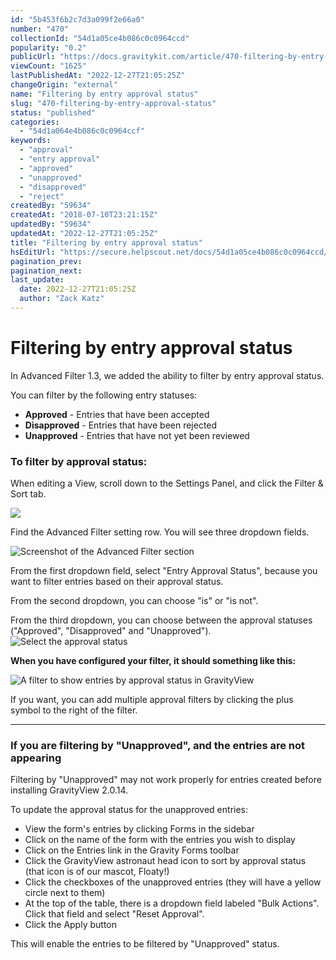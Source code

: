 ```yaml
---
id: "5b453f6b2c7d3a099f2e66a0"
number: "470"
collectionId: "54d1a05ce4b086c0c0964ccd"
popularity: "0.2"
publicUrl: "https://docs.gravitykit.com/article/470-filtering-by-entry-approval-status"
viewCount: "1625"
lastPublishedAt: "2022-12-27T21:05:25Z"
changeOrigin: "external"
name: "Filtering by entry approval status"
slug: "470-filtering-by-entry-approval-status"
status: "published"
categories: 
  - "54d1a064e4b086c0c0964ccf"
keywords: 
  - "approval"
  - "entry approval"
  - "approved"
  - "unapproved"
  - "disapproved"
  - "reject"
createdBy: "59634"
createdAt: "2018-07-10T23:21:15Z"
updatedBy: "59634"
updatedAt: "2022-12-27T21:05:25Z"
title: "Filtering by entry approval status"
hsEditUrl: "https://secure.helpscout.net/docs/54d1a05ce4b086c0c0964ccd/article/5b453f6b2c7d3a099f2e66a0"
pagination_prev: 
pagination_next: 
last_update:
  date: 2022-12-27T21:05:25Z
  author: "Zack Katz"
---
```


# Filtering by entry approval status

In Advanced Filter 1.3, we added the ability to filter by entry approval status.

You can filter by the following entry statuses:

- **Approved** - Entries that have been accepted
- **Disapproved** - Entries that have been rejected
- **Unapproved** - Entries that have not yet been reviewed

### To filter by approval status:

When editing a View, scroll down to the Settings Panel, and click the Filter &amp; Sort tab.

![](https://s3.amazonaws.com/helpscout.net/docs/assets/54c58489e4b051242988532c/images/6042677024d2d21e45edd257/file-SGWDQbSFh5.png)

Find the Advanced Filter setting row. You will see three dropdown fields.

![Screenshot of the Advanced Filter section](https://s3.amazonaws.com/helpscout.net/docs/assets/54c58489e4b051242988532c/images/6042682c8502d1120e90e270/file-XJWX2Ijki0.png)

From the first dropdown field, select "Entry Approval Status", because you want to filter entries based on their approval status.

From the second dropdown, you can choose "is" or "is not".

From the third dropdown, you can choose between the approval statuses ("Approved", "Disapproved" and "Unapproved"). ![Select the approval status](https://i.gravitykit.com/8gODX4+)

**When you have configured your filter, it should something like this:**

![A filter to show entries by approval status in GravityView](https://i.gravitykit.com/82Itxe+)

If you want, you can add multiple approval filters by clicking the plus symbol to the right of the filter.

---

### If you are filtering by "Unapproved", and the entries are not appearing

Filtering by "Unapproved" may not work properly for entries created before installing GravityView 2.0.14.

To update the approval status for the unapproved entries:

- View the form's entries by clicking Forms in the sidebar
- Click on the name of the form with the entries you wish to display
- Click on the Entries link in the Gravity Forms toolbar
- Click the GravityView astronaut head icon to sort by approval status (that icon is of our mascot, Floaty!)
- Click the checkboxes of the unapproved entries (they will have a yellow circle next to them)
- At the top of the table, there is a dropdown field labeled "Bulk Actions". Click that field and select "Reset Approval".
- Click the Apply button

This will enable the entries to be filtered by "Unapproved" status.